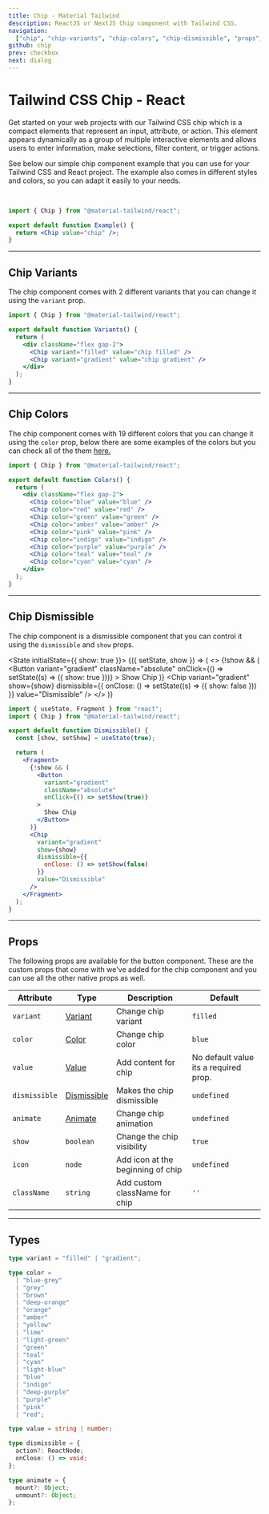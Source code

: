 ```yaml
---
title: Chip - Material Tailwind
description: ReactJS or NextJS Chip component with Tailwind CSS.
navigation:
  ["chip", "chip-variants", "chip-colors", "chip-dismissible", "props", "types"]
github: chip
prev: checkbox
next: dialog
---
```


# Tailwind CSS Chip - React

Get started on your web projects with our Tailwind CSS chip which is a compact elements that represent an input, attribute, or action. This element appears dynamically as a group of multiple interactive elements and allows users to enter information, make selections, filter content, or trigger actions.

See below our simple chip component example that you can use for your Tailwind CSS and React project. The example also comes in different styles and colors, so you can adapt it easily to your needs.

<br />

<ComponentCard id="chip">
  <Chip value="chip" />
</ComponentCard>

```jsx showLineNumbers {1, 4}
import { Chip } from "@material-tailwind/react";

export default function Example() {
  return <Chip value="chip" />;
}
```

---

## Chip Variants

The chip component comes with 2 different variants that you can change it using the <Code>variant</Code> prop.

<ComponentCard id="chip-variants">
  <div className="flex gap-2">
    <Chip value="chip filled" />
    <Chip variant="gradient" value="chip gradient" />
  </div>
</ComponentCard>

```jsx showLineNumbers {6-7}
import { Chip } from "@material-tailwind/react";

export default function Variants() {
  return (
    <div className="flex gap-2">
      <Chip variant="filled" value="chip filled" />
      <Chip variant="gradient" value="chip gradient" />
    </div>
  );
}
```

---

## Chip Colors

The chip component comes with 19 different colors that you can change it using the <Code>color</Code> prop, below there are some examples of the colors but you can check all of the them [here.](#props)

<ComponentCard id="chip-colors">
  <div className="flex gap-2">
    <Chip value="blue" />
    <Chip color="red" value="red" />
    <Chip color="green" value="green" />
    <Chip color="amber" value="amber" />
    <Chip color="pink" value="pink" />
    <Chip color="indigo" value="indigo" />
    <Chip color="purple" value="purple" />
    <Chip color="teal" value="teal" />
    <Chip color="cyan" value="cyan" />
  </div>
</ComponentCard>

```jsx showLineNumbers {6-14}
import { Chip } from "@material-tailwind/react";

export default function Colors() {
  return (
    <div className="flex gap-2">
      <Chip color="blue" value="blue" />
      <Chip color="red" value="red" />
      <Chip color="green" value="green" />
      <Chip color="amber" value="amber" />
      <Chip color="pink" value="pink" />
      <Chip color="indigo" value="indigo" />
      <Chip color="purple" value="purple" />
      <Chip color="teal" value="teal" />
      <Chip color="cyan" value="cyan" />
    </div>
  );
}
```

---

## Chip Dismissible

The chip component is a dismissible component that you can control it using the <Code>dismissible</Code> and <Code>show</Code> props.

<State initialState={{ show: true }}>
  <ComponentCard id="chip-dismissible">
    <Observe>
      {({ setState, show }) => (
        <>
          {!show && (
            <Button
              variant="gradient"
              className="absolute"
              onClick={() => setState((s) => ({ show: true }))}
            >
              Show Chip
            </Button>
          )}
          <Chip
            variant="gradient"
            show={show}
            dismissible={{
              onClose: () => setState((s) => ({ show: false }))
            }}
            value="Dismissible"
          />
        </>
      )}
    </Observe>
  </ComponentCard>
</State>

```jsx showLineNumbers {5, 8-26}
import { useState, Fragment } from "react";
import { Chip } from "@material-tailwind/react";

export default function Dismissible() {
  const [show, setShow] = useState(true);

  return (
    <Fragment>
      {!show && (
        <Button
          variant="gradient"
          className="absolute"
          onClick={() => setShow(true)}
        >
          Show Chip
        </Button>
      )}
      <Chip
        variant="gradient"
        show={show}
        dismissible={{
          onClose: () => setShow(false)
        }}
        value="Dismissible"
      />
    </Fragment>
  );
}
```

---

## Props

<span id="props" className="scroll-mt-48" />
The following props are available for the button component. These are the custom
props that come with we've added for the chip component and you can use all the other
native props as well.

| Attribute     | Type                       | Description                       | Default                               |
| ------------- | -------------------------- | --------------------------------- | ------------------------------------- |
| `variant`     | [Variant](#types)          | Change chip variant               | <Code small>filled</Code>             |
| `color`       | [Color](#types)            | Change chip color                 | <Code small>blue</Code>               |
| `value`       | [Value](#types)            | Add content for chip              | No default value its a required prop. |
| `dismissible` | [Dismissible](#types)      | Makes the chip dismissible        | <Code small>undefined</Code>          |
| `animate`     | [Animate](#types)          | Change chip animation             | <Code small>undefined</Code>          |
| `show`        | <Code small>boolean</Code> | Change the chip visibility        | <Code small>true</Code>               |
| `icon`        | <Code small>node</Code>    | Add icon at the beginning of chip | <Code small>undefined</Code>          |
| `className`   | <Code small>string</Code>  | Add custom className for chip     | `''`                                  |

---

## Types

<span id="types" className="scroll-mt-48" />

```ts
type variant = "filled" | "gradient";
```

```ts
type color =
  | "blue-grey"
  | "grey"
  | "brown"
  | "deep-orange"
  | "orange"
  | "amber"
  | "yellow"
  | "lime"
  | "light-green"
  | "green"
  | "teal"
  | "cyan"
  | "light-blue"
  | "blue"
  | "indigo"
  | "deep-purple"
  | "purple"
  | "pink"
  | "red";
```

```ts
type value = string | number;
```

```ts
type dismissible = {
  action?: ReactNode;
  onClose: () => void;
};
```

```ts
type animate = {
  mount?: Object;
  unmount?: Object;
};
```
